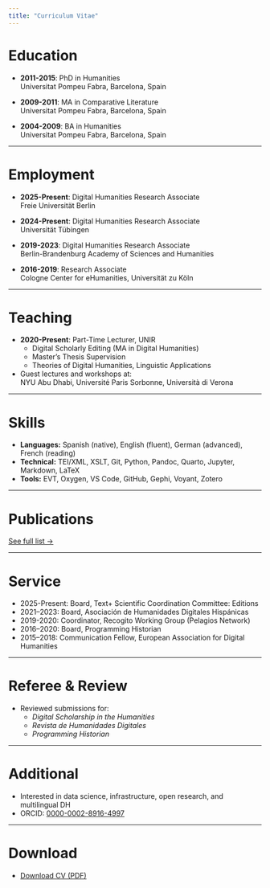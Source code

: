 ```yaml
---
title: "Curriculum Vitae"
---
```


# Education

- **2011-2015**: PhD in Humanities   
Universitat Pompeu Fabra, Barcelona, Spain  

- **2009-2011**: MA in Comparative Literature    
Universitat Pompeu Fabra, Barcelona, Spain

- **2004-2009**: BA in Humanities  
Universitat Pompeu Fabra, Barcelona, Spain

---

# Employment

- **2025-Present**: Digital Humanities Research Associate   
Freie Universität Berlin

- **2024-Present**: Digital Humanities Research Associate  
Universität Tübingen

- **2019-2023**: Digital Humanities Research Associate  
Berlin-Brandenburg Academy of Sciences and Humanities

- **2016-2019**: Research Associate  
Cologne Center for eHumanities, Universität zu Köln

---

# Teaching

- **2020-Present**: Part-Time Lecturer, UNIR 
  - Digital Scholarly Editing (MA in Digital Humanities)  
  - Master’s Thesis Supervision  
  - Theories of Digital Humanities, Linguistic Applications

- Guest lectures and workshops at:  
  NYU Abu Dhabi, Université Paris Sorbonne, Università di Verona

---

# Skills

- **Languages:** Spanish (native), English (fluent), German (advanced), French (reading)
- **Technical:** TEI/XML, XSLT, Git, Python, Pandoc, Quarto, Jupyter, Markdown, LaTeX
- **Tools:** EVT, Oxygen, VS Code, GitHub, Gephi, Voyant, Zotero

---

# Publications

[See full list →](publications.qmd)

---

# Service

- 2025-Present: Board, Text+ Scientific Coordination Committee: Editions
- 2021–2023: Board, Asociación de Humanidades Digitales Hispánicas
- 2019-2020: Coordinator, Recogito Working Group (Pelagios Network)
- 2016–2020: Board, Programming Historian 
- 2015–2018: Communication Fellow, European Association for Digital Humanities

---

# Referee & Review

- Reviewed submissions for:  
  - _Digital Scholarship in the Humanities_  
  - _Revista de Humanidades Digitales_  
  - _Programming Historian_

---

# Additional

- Interested in data science, infrastructure, open research, and multilingual DH
- ORCID: [0000-0002-8916-4997](https://orcid.org/0000-0002-8916-4997)

---

# Download

- [Download CV (PDF)](cv/cv.pdf)

